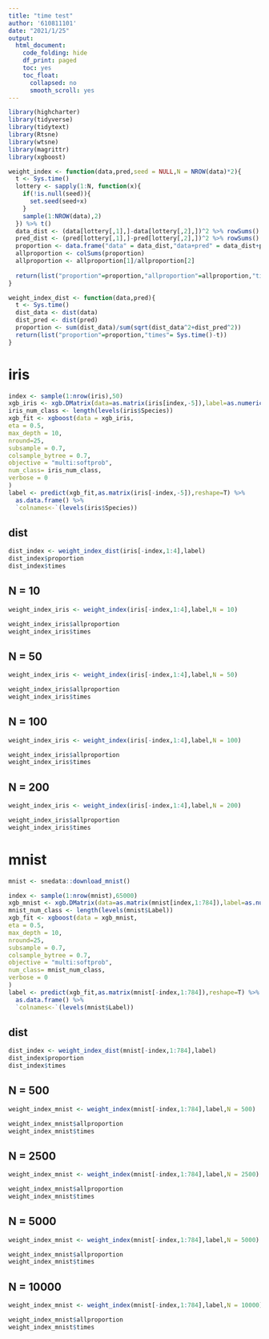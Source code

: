 ```yaml
---
title: "time test"
author: '610811101'
date: "2021/1/25"
output:
  html_document:
    code_folding: hide
    df_print: paged
    toc: yes
    toc_float:
      collapsed: no
      smooth_scroll: yes
---
```


```r
library(highcharter)
library(tidyverse)
library(tidytext)
library(Rtsne)
library(wtsne)
library(magrittr)
library(xgboost)
```

```r

weight_index <- function(data,pred,seed = NULL,N = NROW(data)*2){
  t <- Sys.time()
  lottery <- sapply(1:N, function(x){
    if(!is.null(seed)){
      set.seed(seed+x)
    }
    sample(1:NROW(data),2)
  }) %>% t()
  data_dist <- (data[lottery[,1],]-data[lottery[,2],])^2 %>% rowSums()
  pred_dist <- (pred[lottery[,1],]-pred[lottery[,2],])^2 %>% rowSums()
  proportion <- data.frame("data" = data_dist,"data+pred" = data_dist+pred_dist) %>% sqrt()
  allproportion <- colSums(proportion)
  allproportion <- allproportion[1]/allproportion[2]
  
  return(list("proportion"=proportion,"allproportion"=allproportion,"times"= Sys.time()-t))
}

weight_index_dist <- function(data,pred){
  t <- Sys.time()
  dist_data <- dist(data)
  dist_pred <- dist(pred)
  proportion <- sum(dist_data)/sum(sqrt(dist_data^2+dist_pred^2))
  return(list("proportion"=proportion,"times"= Sys.time()-t))
}
```

# iris

```r
index <- sample(1:nrow(iris),50)
xgb_iris <- xgb.DMatrix(data=as.matrix(iris[index,-5]),label=as.numeric(iris[index,5])-1)
iris_num_class <- length(levels(iris$Species))
xgb_fit <- xgboost(data = xgb_iris, 
eta = 0.5,
max_depth = 10, 
nround=25, 
subsample = 0.7,
colsample_bytree = 0.7,
objective = "multi:softprob",
num_class= iris_num_class,
verbose = 0
)
label <- predict(xgb_fit,as.matrix(iris[-index,-5]),reshape=T) %>%
  as.data.frame() %>%
  `colnames<-`(levels(iris$Species))
```

## dist

```r
dist_index <- weight_index_dist(iris[-index,1:4],label)
dist_index$proportion
dist_index$times
```

## N = 10

```r
weight_index_iris <- weight_index(iris[-index,1:4],label,N = 10)

weight_index_iris$allproportion
weight_index_iris$times
```

## N = 50

```r
weight_index_iris <- weight_index(iris[-index,1:4],label,N = 50)

weight_index_iris$allproportion
weight_index_iris$times
```

## N = 100

```r
weight_index_iris <- weight_index(iris[-index,1:4],label,N = 100)

weight_index_iris$allproportion
weight_index_iris$times
```

## N = 200

```r
weight_index_iris <- weight_index(iris[-index,1:4],label,N = 200)

weight_index_iris$allproportion
weight_index_iris$times
```


# mnist 

```r
mnist <- snedata::download_mnist()

```


```r
index <- sample(1:nrow(mnist),65000)
xgb_mnist <- xgb.DMatrix(data=as.matrix(mnist[index,1:784]),label=as.numeric(mnist[index,785])-1)
mnist_num_class <- length(levels(mnist$Label))
xgb_fit <- xgboost(data = xgb_mnist, 
eta = 0.5,
max_depth = 10, 
nround=25, 
subsample = 0.7,
colsample_bytree = 0.7,
objective = "multi:softprob",
num_class= mnist_num_class,
verbose = 0
)
label <- predict(xgb_fit,as.matrix(mnist[-index,1:784]),reshape=T) %>%
  as.data.frame() %>%
  `colnames<-`(levels(mnist$Label))
```



## dist

```r
dist_index <- weight_index_dist(mnist[-index,1:784],label)
dist_index$proportion
dist_index$times
```

## N = 500

```r
weight_index_mnist <- weight_index(mnist[-index,1:784],label,N = 500)

weight_index_mnist$allproportion
weight_index_mnist$times
```

## N = 2500

```r
weight_index_mnist <- weight_index(mnist[-index,1:784],label,N = 2500)

weight_index_mnist$allproportion
weight_index_mnist$times
```

## N = 5000

```r
weight_index_mnist <- weight_index(mnist[-index,1:784],label,N = 5000)

weight_index_mnist$allproportion
weight_index_mnist$times
```

## N = 10000

```r
weight_index_mnist <- weight_index(mnist[-index,1:784],label,N = 10000)

weight_index_mnist$allproportion
weight_index_mnist$times
```
